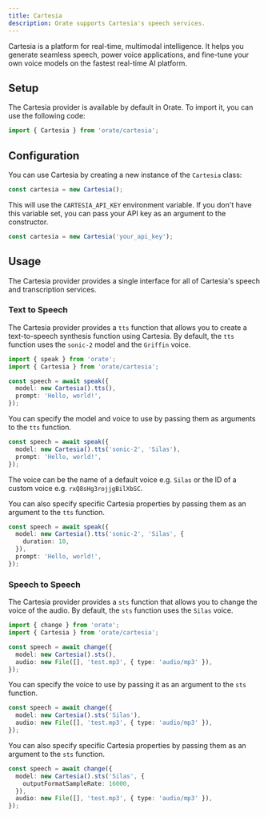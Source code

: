 ```yaml
---
title: Cartesia
description: Orate supports Cartesia's speech services.
---
```



Cartesia is a platform for real-time, multimodal intelligence. It helps you generate seamless speech, power voice applications, and fine-tune your own voice models on the fastest real-time AI platform.

## Setup

The Cartesia provider is available by default in Orate. To import it, you can use the following code:

```ts
import { Cartesia } from 'orate/cartesia';
```

## Configuration

You can use Cartesia by creating a new instance of the `Cartesia` class:

```ts
const cartesia = new Cartesia();
```

This will use the `CARTESIA_API_KEY` environment variable. If you don't have this variable set, you can pass your API key as an argument to the constructor.

```ts
const cartesia = new Cartesia('your_api_key');
```

## Usage

The Cartesia provider provides a single interface for all of Cartesia's speech and transcription services.

### Text to Speech

The Cartesia provider provides a `tts` function that allows you to create a text-to-speech synthesis function using Cartesia. By default, the `tts` function uses the `sonic-2` model and the `Griffin` voice.

```ts
import { speak } from 'orate';
import { Cartesia } from 'orate/cartesia';

const speech = await speak({
  model: new Cartesia().tts(),
  prompt: 'Hello, world!',
});
```

You can specify the model and voice to use by passing them as arguments to the `tts` function.

```ts
const speech = await speak({
  model: new Cartesia().tts('sonic-2', 'Silas'),
  prompt: 'Hello, world!',
});
```

The voice can be the name of a default voice e.g. `Silas` or the ID of a custom voice e.g. `rxQ8sHg3rojjgBilXbSC`.

You can also specify specific Cartesia properties by passing them as an argument to the `tts` function.

```ts
const speech = await speak({
  model: new Cartesia().tts('sonic-2', 'Silas', {
    duration: 10,
  }),
  prompt: 'Hello, world!',
});
```

### Speech to Speech

The Cartesia provider provides a `sts` function that allows you to change the voice of the audio. By default, the `sts` function uses the `Silas` voice.

```ts
import { change } from 'orate';
import { Cartesia } from 'orate/cartesia';

const speech = await change({
  model: new Cartesia().sts(),
  audio: new File([], 'test.mp3', { type: 'audio/mp3' }),
});
```

You can specify the voice to use by passing it as an argument to the `sts` function.

```ts
const speech = await change({
  model: new Cartesia().sts('Silas'),
  audio: new File([], 'test.mp3', { type: 'audio/mp3' }),
});
```

You can also specify specific Cartesia properties by passing them as an argument to the `sts` function.

```ts
const speech = await change({
  model: new Cartesia().sts('Silas', {
    outputFormatSampleRate: 16000,
  }),
  audio: new File([], 'test.mp3', { type: 'audio/mp3' }),
});
```
